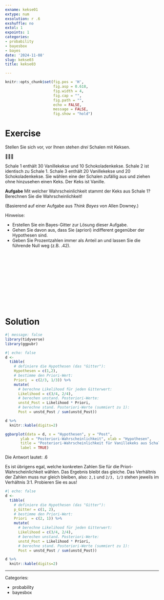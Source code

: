 ```yaml
---
exname: kekse01
extype: num
exsolution: r .6
exshuffle: no
extol: 1
expoints: 1
categories:
- probability
- bayesbox
- bayes
date: '2024-11-08'
slug: kekse03
title: kekse03

---
```







```r
knitr::opts_chunk$set(fig.pos = 'H',
                      fig.asp = 0.618,
                      fig.width = 4,
                      fig.cap = "", 
                      fig.path = "",
                      echo = FALSE,
                      message = FALSE,
                      fig.show = "hold")
```






# Exercise

Stellen Sie sich vor, vor Ihnen stehen *drei* Schalen mit Keksen. 

🍪🍪🍪

Schale 1 enthält 30 Vanillekekse und 10 Schokoladenkekse. Schale 2 ist identisch zu Schale 1. 
Schale 3 enthält 20 Vanillekekse und 20 Schokoladenkekse. 
Sie wählen eine der Schalen zufällig aus und ziehen ohne hinzusehen einen Keks.
Der Keks ist Vanille. 

**Aufgabe** Mit welcher Wahrscheinlichkeit stammt der Keks aus Schale 1? 
Berechnen Sie die Wahrscheinlichkeit!



(Basierend auf einer Aufgabe aus *Think Bayes* von Allen Downey.)


Hinweise:

- Erstellen Sie ein Bayes-Gitter zur Lösung dieser Aufgabe.
- Gehen Sie davon aus, dass Sie (apriori) indifferent gegenüber der Hypothesen sind.
- Geben Sie Prozentzahlen immer als Anteil an und lassen Sie die führende Null weg (z.B. .42).


</br>
</br>
</br>
</br>
</br>
</br>
</br>
</br>
</br>
</br>

# Solution


```r
#| message: false
library(tidyverse)
library(ggpubr)
```


```r
#| echo: false
d <-
  tibble(
    # definiere die Hypothesen (das "Gitter"): 
    Hypothesen = c(1,2),
    # bestimme den Priori-Wert:       
    Priori  = c(2/3, 1/3)) %>%  
    mutate(
      # berechne Likelihood für jeden Gitterwert:
      Likelihood = c(3/4, 2/4),
      # berechen unstand. Posteriori-Werte:
      unstd_Post = Likelihood * Priori,
      # berechne stand. Posteriori-Werte (summiert zu 1):
      Post = unstd_Post / sum(unstd_Post))  

d %>% 
  knitr::kable(digits=2)
```


```r
ggbarplot(data = d, x = "Hypothesen", y = "Post", 
       ylab = "Posteriori-Wahrscheinlichkeit", xlab = "Hypothesen",
       title = "Posteriori-Wahrscheinlichkeit für Vanillekeks aus Schale 1",
       label = TRUE)
```



Die Antwort lautet: .6


Es ist übrigens egal, welche konkreten Zahlen Sie für die Priori-Wahrscheinlichkeit wählen. 
Das Ergebnis bleibt das gleiche. Das Verhältnis der Zahlen muss nur gleich bleiben, also: `2,1` und `2/3, 1/3` stehen jeweils im Verhältnis 3:1. Probieren Sie es aus!



```r
#| echo: false
d <-
  tibble(
    # definiere die Hypothesen (das "Gitter"): 
    p_Gitter = c(1, 2),
    # bestimme den Priori-Wert:       
    Priori  = c(2, 1)) %>%  
    mutate(
      # berechne Likelihood für jeden Gitterwert:
      Likelihood = c(3/4, 2/4),
      # berechen unstand. Posteriori-Werte:
      unstd_Post = Likelihood * Priori,
      # berechne stand. Posteriori-Werte (summiert zu 1):
      Post = unstd_Post / sum(unstd_Post))  

d %>% 
  knitr::kable(digits=2)
```


---

Categories: 

- probability
- bayesbox

